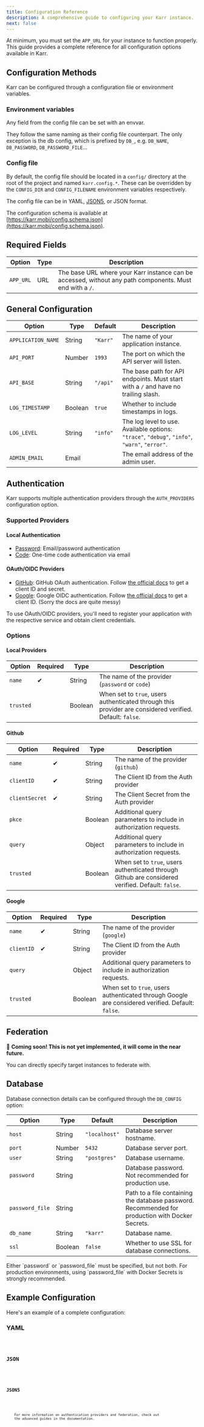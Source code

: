 ```yaml
---
title: Configuration Reference
description: A comprehensive guide to configuring your Karr instance.
next: false
---
```



At minimum, you must set the `APP_URL` for your instance to function properly.
This guide provides a complete reference for all configuration options available in Karr.

## Configuration Methods

Karr can be configured through a configuration file or environment variables.

### Environment variables

Any field from the config file can be set with an envvar.

They follow the same naming as their config file counterpart.
The only exception is the db config, which is prefixed by `DB_`,
e.g. `DB_NAME`, `DB_PASSWORD`, `DB_PASSWORD_FILE`...

### Config file

By default, the config file should be located in a `config/` directory at the root of the project and named `karr.config.*`.
These can be overridden by the `CONFIG_DIR` and `CONFIG_FILENAME` environment variables respectively.

The config file can be in YAML, [JSON5](https://json5.org/), or JSON format.

The configuration schema is available at [https://karr.mobi/config.schema.json](https://karr.mobi/config.schema.json).

## Required Fields

| Option    | Type | Description                                                                                              |
| --------- | ---- | -------------------------------------------------------------------------------------------------------- |
| `APP_URL` | URL  | The base URL where your Karr instance can be accessed, without any path components. Must end with a `/`. |

## General Configuration

| Option             | Type    | Default  | Description                                                                                   |
| ------------------ | ------- | -------- | --------------------------------------------------------------------------------------------- |
| `APPLICATION_NAME` | String  | `"Karr"` | The name of your application instance.                                                        |
| `API_PORT`         | Number  | `1993`   | The port on which the API server will listen.                                                 |
| `API_BASE`         | String  | `"/api"` | The base path for API endpoints. Must start with a `/` and have no trailing slash.            |
| `LOG_TIMESTAMP`    | Boolean | `true`   | Whether to include timestamps in logs.                                                        |
| `LOG_LEVEL`        | String  | `"info"` | The log level to use. Available options: `"trace"`, `"debug"`, `"info"`, `"warn"`, `"error"`. |
| `ADMIN_EMAIL`      | Email   |          | The email address of the admin user.                                                          |

## Authentication

Karr supports multiple authentication providers through the `AUTH_PROVIDERS` configuration option.

### Supported Providers

#### Local Authentication

- [Password](#local-providers): Email/password authentication
- [Code](#local-providers): One-time code authentication via email

#### OAuth/OIDC Providers

- [GitHub](#github): GitHub OAuth authentication.
  Follow [the official docs](https://docs.github.com/en/apps/oauth-apps/building-oauth-apps/creating-an-oauth-app) to get a client ID and secret.
- [Google](#google): Google OIDC authentication.
  Follow [the official docs](https://developers.google.com/identity/openid-connect/openid-connect) to get a client ID.
  (Sorry the docs are quite messy)

<Aside>
    To use OAuth/OIDC providers, you'll need to register your application with
    the respective service and obtain client credentials.
</Aside>

### Options

#### Local Providers

| Option    | Required | Type    | Description                                                                                              |
| --------- | -------- | ------- | -------------------------------------------------------------------------------------------------------- |
| `name`    | ✔       | String  | The name of the provider (`password` or `code`)                                                          |
| `trusted` |          | Boolean | When set to `true`, users authenticated through this provider are considered verified. Default: `false`. |

#### Github

| Option         | Required | Type    | Description                                                                                       |
| -------------- | -------- | ------- | ------------------------------------------------------------------------------------------------- |
| `name`         | ✔       | String  | The name of the provider (`github`)                                                               |
| `clientID`     | ✔       | String  | The Client ID from the Auth provider                                                              |
| `clientSecret` | ✔       | String  | The Client Secret from the Auth provider                                                          |
| `pkce`         |          | Boolean | Additional query parameters to include in authorization requests.                                 |
| `query`        |          | Object  | Additional query parameters to include in authorization requests.                                 |
| `trusted`      |          | Boolean | When set to `true`, users authenticated through Github are considered verified. Default: `false`. |

#### Google

| Option     | Required | Type    | Description                                                                                       |
| ---------- | -------- | ------- | ------------------------------------------------------------------------------------------------- |
| `name`     | ✔       | String  | The name of the provider (`google`)                                                               |
| `clientID` | ✔       | String  | The Client ID from the Auth provider                                                              |
| `query`    |          | Object  | Additional query parameters to include in authorization requests.                                 |
| `trusted`  |          | Boolean | When set to `true`, users authenticated through Google are considered verified. Default: `false`. |

## Federation

🚀 **Coming soon! This is not yet implemented, it will come in the near future.**

You can directly specify target instances to federate with.

## Database

Database connection details can be configured through the `DB_CONFIG` option:

| Option          | Type    | Default       | Description                                                                                      |
| --------------- | ------- | ------------- | ------------------------------------------------------------------------------------------------ |
| `host`          | String  | `"localhost"` | Database server hostname.                                                                        |
| `port`          | Number  | `5432`        | Database server port.                                                                            |
| `user`          | String  | `"postgres"`  | Database username.                                                                               |
| `password`      | String  |               | Database password. Not recommended for production use.                                           |
| `password_file` | String  |               | Path to a file containing the database password. Recommended for production with Docker Secrets. |
| `db_name`       | String  | `"karr"`      | Database name.                                                                                   |
| `ssl`           | Boolean | `false`       | Whether to use SSL for database connections.                                                     |

<Aside type="caution">
    Either `password` or `password_file` must be specified, but not both. For
    production environments, using `password_file` with Docker Secrets is
    strongly recommended.
</Aside>

## Example Configuration

Here's an example of a complete configuration:

### YAML

<Code code={yamlConfig} lang="yaml" title="config/karr.config.yaml" />

### JSON

<Code code={jsonConfig} lang="json" title="config/karr.config.json" />

### JSON5

<Code code={json5Config} lang="json" title="config/karr.config.json5" />

<Aside type="tip">
    For more information on authentication providers and federation, check out
    the advanced guides in the documentation.
</Aside>
